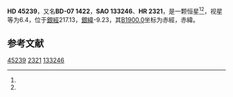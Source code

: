 {{Starbox begin
| name = HD 45239
}}
{{Starbox observe
| epoch = [[J2000.0|J2000.0]]
| constell = {{星座名待查}}<ref name=SIMBAD>{{cite web
 | url=http://simbad.u-strasbg.fr/simbad/sim-id?Ident=HR+2321
 | title =Pulsating variable Star
 | publisher=Centre de Données astronomiques de Strasbourg
 | work=SIMBAD
 | accessdate=2012-07-13}}</ref><ref name=DATA>{{cite web
 | url=http://vizier.u-strasbg.fr/viz-bin/VizieR-5?-out.add=.&-source=5050&-corr=PK=HR&-out.max=9999&HR=2321
 | title=VizieR Detailed Page
 | accessdate=2012-07-13
 | archive-date=2019-02-16
 | archive-url=https://web.archive.org/web/20190216112510/http://vizier.u-strasbg.fr/viz-bin/VizieR-5?-out.add=.&-source=5050&-corr=PK=HR&-out.max=9999&HR=2321
 | dead-url=no
 }}</ref>
| 星官 = 
| ra = {{RA|6|25|58.8}}<ref name=SIMBAD /><ref name=DATA />
| dec = {{DEC|-7|53|39}}<ref name=SIMBAD /><ref name=DATA />
| appmag_v = 6.4<ref name=SIMBAD /><ref name=DATA />
}}
{{Starbox character
| class = A4V<ref name=SIMBAD /><ref name=DATA />
| b-v = 0.14<ref name=SIMBAD /><ref name=DATA />
| u-b = 0.12<ref name=SIMBAD /><ref name=DATA />
| r-i = <ref name=SIMBAD /><ref name=DATA />
| variable = 
}}
{{Starbox astrometry
| radial_v = 0.12
| prop_mo_ra = 31
| parallax = 
| p_error = 
}}
{{Starbox catalog
| names =BD-07 1422，[[SAO星表|SAO]] 133246，[[HD星表|HD]] 45239，[[HR星表|HR]] 2321}}
{{Starbox reference |Simbad=HR+2321}}
{{Starbox end}}

'''HD 45239'''，又名'''BD-07 1422'''，'''SAO 133246'''、'''HR 2321'''，是一颗恒星<ref name=SIMBAD /><ref name=DATA />，视星等为6.4，位于[[銀道座標系|銀經]]217.13，[[銀道座標系|銀緯]]-9.23，其[[B1900.0|B1900.0]]坐标为赤經{{RA|6|21|9.8}}，赤緯{{DEC|-7|-9.23|16}}。

== 参考文献 ==
{{reflist}}

{{star-stub}}

[[Category:HD和HDE天體|45239]]
[[Category:HR天體|2321]]
[[Category:SAO天體|133246]]